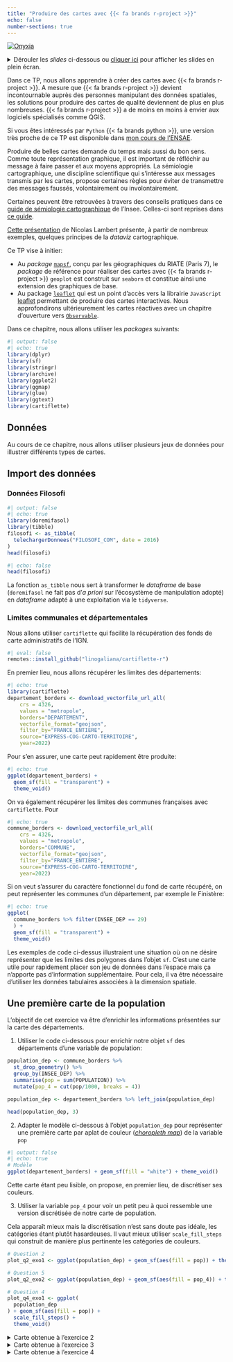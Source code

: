 ```yaml
---
title: "Produire des cartes avec {{< fa brands r-project >}}"
echo: false
number-sections: true
---
```


::: {.badge}
<a href="https://datalab.sspcloud.fr/launcher/ide/rstudio?autoLaunch=true&init.personalInit=«https%3A%2F%2Fraw.githubusercontent.com%2Flinogaliana%2Fr-geographie%2Fmain%2Fsspcloud%2Finit.sh»&networking.user.enabled=true&onyxia.friendlyName=«rstudio-cours-ENS»" target="_blank" rel="noopener"><img src="https://img.shields.io/badge/Tester%20via%20SSP%20cloud%20-%20SSPCloud?logo=R&labelColor=black&color=%231965b8" alt="Onyxia"></a><br>
:::

<details>
<summary>
Dérouler les _slides_ ci-dessous ou [cliquer ici](/slides/ggplot.qmd)
pour afficher les slides en plein écran.
</summary>


``` .yaml
```

</details>


Dans ce TP,
nous allons apprendre à créer des cartes
avec {{< fa brands r-project >}}. A mesure que {{< fa brands r-project >}}
devient incontournable auprès des personnes manipulant des données
spatiales, les solutions pour produire des cartes 
de qualité deviennent de plus en 
plus nombreuses. {{< fa brands r-project >}} a de moins en moins à envier
aux logiciels spécialisés comme QGIS. 

Si vous êtes intéressés par `Python` {{< fa brands python >}},
une version très proche de ce TP est disponible dans [mon cours de l'ENSAE](https://pythonds.linogaliana.fr/content/visualisation/maps.html).


<!----
La pratique de la cartographie se fera, dans la continuité du chapitre
sur les graphiques, en répliquant des cartes qu'on peut trouver sur
la page de l'*open-data* de la ville de Paris 
[ici](https://opendata.paris.fr/explore/dataset/comptage-velo-donnees-compteurs/dataviz/?disjunctive.id_compteur&disjunctive.nom_compteur&disjunctive.id&disjunctive.name).
------>

::: {.callout-note}
Produire de belles cartes demande du temps mais aussi du bon sens. 
Comme toute représentation graphique, il est important de réfléchir au message
à faire passer et aux moyens appropriés.
La sémiologie cartographique, 
une discipline scientifique qui s'intéresse aux messages transmis par les cartes,
propose certaines règles pour éviter de transmettre des messages faussés,
volontairement ou involontairement. 

Certaines peuvent être retrouvées à travers des conseils pratiques
dans
ce [guide de sémiologie cartographique](https://www.insee.fr/fr/statistiques/3640429)
de l'Insee. Celles-ci sont reprises
dans [ce guide](https://juliedjidji.github.io/memocarto/semio.html).

[Cette présentation](https://neocarto.github.io/docs/slides/ENTPE/docs/#/title-slide)
de Nicolas Lambert présente, à partir de nombreux exemples, quelques principes
de la _dataviz_ cartographique.

:::

Ce TP vise à initier:

* Au _package_ [`mapsf`](https://riatelab.github.io/mapsf/),
conçu par les géographiques du RIATE (Paris 7), le _package_ de référence
pour réaliser des cartes avec {{< fa brands r-project >}}
`geoplot` est construit sur `seaborn` et constitue ainsi une extension des graphiques de base.
* Au package [`leaflet`](https://rstudio.github.io/leaflet/) qui est un point d'accès vers la librairie `JavaScript` [leaflet](https://leafletjs.com/) permettant de produire des cartes interactives. Nous approfondirons ultérieurement
les cartes réactives avec un chapitre d'ouverture vers [`Observable`](https://observablehq.com).

Dans ce chapitre, nous allons utiliser les _packages_ suivants:

```r
#| output: false
#| echo: true
library(dplyr)
library(sf)
library(stringr)
library(archive)
library(ggplot2)
library(ggmap)
library(glue)
library(ggtext)
library(cartiflette)
```

## Données

Au cours de ce chapitre, nous allons utiliser
plusieurs jeux de données pour illustrer
différents types de cartes.

<!-----
* Les comptages de passage de vélos dans les stations de mesure parisiennnes ;
* [La localisation précise des stations](https://parisdata.opendatasoft.com/explore/dataset/comptage-velo-compteurs/download/?format=geojson&timezone=Europe/Berlin&lang=fr)

* Les émissions de gaz à effet de serre estimées au niveau communal par l'`ADEME`. Le jeu de données est
disponible sur [data.gouv](https://www.data.gouv.fr/fr/datasets/inventaire-de-gaz-a-effet-de-serre-territorialise/#_)
et requêtable directement dans {{< fa brands r-project >}} avec
[cet url](https://koumoul.com/s/data-fair/api/v1/datasets/igt-pouvoir-de-rechauffement-global/convert) (ce sera l'objet du premier exercice)[^notedownload].
* Idéalement, on utiliserait directement les données
[disponibles sur le site de l'Insee](https://www.insee.fr/fr/statistiques/3560121) mais celles-ci nécessitent un peu de travail
de nettoyage qui n'entre pas dans le cadre de ce TP. 
Pour faciliter l'import de données Insee, il est recommandé d'utiliser les _packages_
[`doremifasol`](https://github.com/InseeFrLab/DoReMIFaSol) et [`insee`](https://github.com/pyr-opendatafr/R-Insee-Data) qui simplifient l'accès aux données
de l'Insee disponibles sur le site web [insee.fr](https://www.insee.fr/fr/accueil)
ou via des API. 
* Les limites officielles administratives des arrondissements et communes de l'agglomération
parisienne. Ce fonds de carte est produit par l'IGN et sa récupération
est facilitée par le _package_ `cartiflette`.
------>


## Import des données

### Données Filosofi

```r
#| output: false
#| echo: true
library(doremifasol)
library(tibble)
filosofi <- as_tibble(
  telechargerDonnees("FILOSOFI_COM", date = 2016)
)
head(filosofi)
```

```r
#| echo: false
head(filosofi)
```

::: {.callout-note}
La fonction `as_tibble` nous sert à transformer le _dataframe_ de base (`doremifasol` 
ne fait pas d'_a priori_ sur l'écosystème de manipulation adopté) en 
_dataframe_ adapté à une exploitation via le `tidyverse`. 
:::


### Limites communales et départementales

Nous allons utiliser `cartiflette` qui facilite
la récupération des fonds de carte administratifs
de l'IGN.


```r
#| eval: false
remotes::install_github("linogaliana/cartiflette-r")
```

En premier lieu, nous allons récupérer les limites 
des départements:

```r
#| echo: true
library(cartiflette)
departement_borders <- download_vectorfile_url_all(
    crs = 4326,
    values = "metropole",
    borders="DEPARTEMENT",
    vectorfile_format="geojson",
    filter_by="FRANCE_ENTIERE",
    source="EXPRESS-COG-CARTO-TERRITOIRE",
    year=2022)
```

Pour s'en assurer, une carte peut rapidement être
produite:

```r
#| echo: true
ggplot(departement_borders) +
  geom_sf(fill = "transparent") +
  theme_void()
```

On va également récupérer les limites des
communes françaises avec `cartiflette`. Pour

```r
#| echo: true
commune_borders <- download_vectorfile_url_all(
    crs = 4326,
    values = "metropole",
    borders="COMMUNE",
    vectorfile_format="geojson",
    filter_by="FRANCE_ENTIERE",
    source="EXPRESS-COG-CARTO-TERRITOIRE",
    year=2022)
```

Si on veut s'assurer du caractère fonctionnel du fond de carte
récupéré, on peut représenter les
communes d'un département, par exemple le Finistère:

```r
#| echo: true
ggplot(
  commune_borders %>% filter(INSEE_DEP == 29)
  ) +
  geom_sf(fill = "transparent") +
  theme_void()
```

Les exemples de code ci-dessus illustraient une situation
où on ne désire représenter que les limites des polygones
dans l'objet `sf`. C'est une carte utile pour rapidement placer
son jeu de données dans l'espace mais ça n'apporte pas 
d'information supplémentaire. Pour cela, il va être nécessaire
d'utiliser les données tabulaires associées à la dimension spatiale.


::: {.callout-tip}

## Une première carte de la population

L'objectif de cet exercice va être d'enrichir
les informations présentées sur la carte
des départements.

1. Utiliser le code ci-dessous
pour enrichir notre objet `sf` des départements d'une variable
de population:

```r
population_dep <- commune_borders %>%
  st_drop_geometry() %>%
  group_by(INSEE_DEP) %>%
  summarise(pop = sum(POPULATION)) %>%
  mutate(pop_4 = cut(pop/1000, breaks = 4))

population_dep <- departement_borders %>% left_join(population_dep)

head(population_dep, 3)
```

2. Adapter le modèle ci-dessous à l'objet `population_dep` pour représenter
une première carte par aplat de couleur ([_choropleth map_](https://en.wikipedia.org/wiki/Choropleth_map)) de la variable `pop`

```r
#| output: false
#| echo: true
# Modèle
ggplot(departement_borders) + geom_sf(fill = "white") + theme_void()
```

Cette carte étant peu lisible, on propose, en premier lieu,
de discrétiser ses couleurs.

3. Utiliser la variable `pop_4` pour voir un petit peu à quoi ressemble
une version discrétisée de notre carte de population. 

Cela apparaît mieux mais la discrétisation n'est sans doute pas idéale,
les catégories étant plutôt hasardeuses. Il vaut mieux
utiliser `scale_fill_steps` qui construit de manière plus pertinente les 
catégories de couleurs. 

:::

```r
# Question 2
plot_q2_exo1 <- ggplot(population_dep) + geom_sf(aes(fill = pop)) + theme_void()
```

```r
# Question 5
plot_q2_exo2 <- ggplot(population_dep) + geom_sf(aes(fill = pop_4)) + theme_void()
```

```r
# Question 4
plot_q4_exo1 <- ggplot(
  population_dep
) + geom_sf(aes(fill = pop)) +
  scale_fill_steps() +
  theme_void()
```





<details>
<summary>
Carte obtenue à l'exercice 2
</summary>
```r
plot_q2_exo1
```
</details>


<details>
<summary>
Carte obtenue à l'exercice 3
</summary>
```r
plot_q3_exo1
```
</details>

<details>
<summary>
Carte obtenue à l'exercice 4
</summary>
```r
plot_q4_exo1
```
</details>




